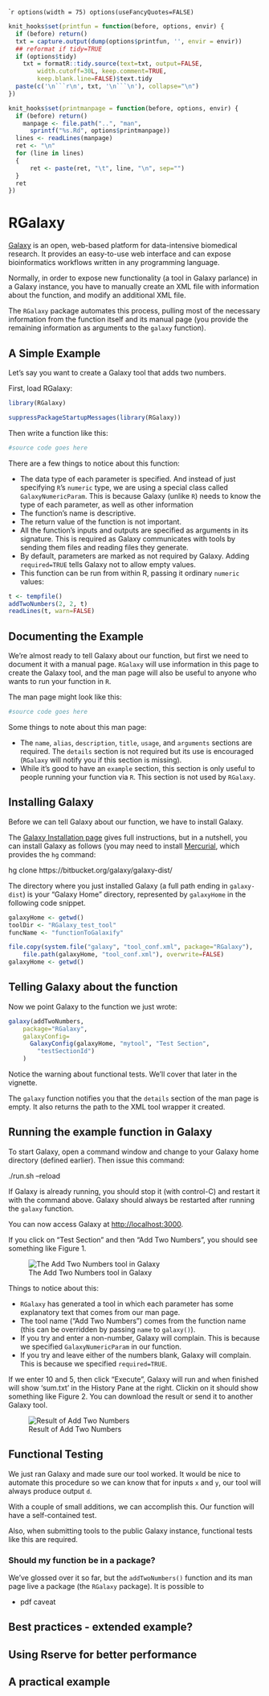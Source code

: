 
````r
options(width = 75)
options(useFancyQuotes=FALSE)
```

```r
knit_hooks$set(printfun = function(before, options, envir) {
  if (before) return()
  txt = capture.output(dump(options$printfun, '', envir = envir))
  ## reformat if tidy=TRUE
  if (options$tidy)
  	txt = formatR::tidy.source(text=txt, output=FALSE,
  		width.cutoff=30L, keep.comment=TRUE,
  		keep.blank.line=FALSE)$text.tidy
  paste(c('\n```r\n', txt, '\n```\n'), collapse="\n")
})
```
```r
knit_hooks$set(printmanpage = function(before, options, envir) {
  if (before) return()
    manpage <- file.path("..", "man",
      sprintf("%s.Rd", options$printmanpage))
  lines <- readLines(manpage)
  ret <- "\n"
  for (line in lines)
  {
      ret <- paste(ret, "\t", line, "\n", sep="")
  }
  ret
})
```


# RGalaxy

[Galaxy](http://galaxyproject.org/)
is an open, web-based platform for data-intensive biomedical research.
It provides an easy-to-use web interface and can expose bioinformatics
workflows written in any programming language.

Normally, in order to expose new functionality (a tool in Galaxy parlance)
in a Galaxy instance, you have to manually create an XML file with
information about the function, and modify an additional XML file.

The `RGalaxy` package automates this process, pulling most of the necessary
information from the function itself and its manual page (you provide the
remaining information as arguments to the `galaxy` function).

## A Simple Example

Let's say you want to create a Galaxy tool that adds two numbers.

First, load RGalaxy:

```r
library(RGalaxy)
```
```r
suppressPackageStartupMessages(library(RGalaxy))
```
Then write a function like this:
```r
#source code goes here
```

There are a few things to notice about this function:

* The data type of each parameter is specified. And instead of 
  just specifying `R`'s `numeric` type, we are using a special
  class called `GalaxyNumericParam`. This is because Galaxy
  (unlike `R`) needs to know the type of each parameter,
  as well as other information
* The function's name is descriptive.
* The return value of the function is not important. 
* All the function's inputs and outputs are specified as
  arguments in its signature. This is required as Galaxy
  communicates with tools by sending them files and reading
  files they generate.
* By default, parameters are marked as not required by Galaxy.
  Adding `required=TRUE` tells Galaxy not to allow empty values.
* This function can be run from within R, passing it ordinary
`numeric` values:

```r
t <- tempfile()
addTwoNumbers(2, 2, t)
readLines(t, warn=FALSE)
```

## Documenting the Example

We're almost ready to tell Galaxy about our function, but first we
need to document it with a manual page. `RGalaxy` will use information
in this page to create the Galaxy tool, and the man page will also
be useful to anyone who wants to run your function in `R`.

The man page might look like this:
```r
#source code goes here
```
Some things to note about this man page:

* The `name`, `alias`, `description`, `title`, `usage`, and
  `arguments` sections are required. The `details` section
  is not required but its use is encouraged (`RGalaxy` will
  notify you if this section is missing).
* While it's good to have an `example` section, this section
  is only useful to people running your function via `R`.
  This section is not used by `RGalaxy`.

## Installing Galaxy

Before we can tell Galaxy about our function, we have to install
Galaxy.

The [Galaxy Installation page](http://wiki.g2.bx.psu.edu/Admin/Get%20Galaxy)
gives full instructions, but in a nutshell, you can install
Galaxy as follows (you may need to install
[Mercurial](http://mercurial.selenic.com/), which provides the `hg` command:

  hg clone https://bitbucket.org/galaxy/galaxy-dist/

The directory where you just installed Galaxy (a full path ending in
`galaxy-dist`) is your "Galaxy Home" directory, represented by
`galaxyHome` in the following code snippet.

```r
galaxyHome <- getwd()
toolDir <- "RGalaxy_test_tool"
funcName <- "functionToGalaxify"

file.copy(system.file("galaxy", "tool_conf.xml", package="RGalaxy"),
    file.path(galaxyHome, "tool_conf.xml"), overwrite=FALSE)
galaxyHome <- getwd()
```

## Telling Galaxy about the function

Now we point Galaxy to the function we just wrote:

```r
galaxy(addTwoNumbers,
    package="RGalaxy",
    galaxyConfig=
      GalaxyConfig(galaxyHome, "mytool", "Test Section",
        "testSectionId")
    )
```

Notice the warning about functional tests. We'll cover that
later in the vignette. 

The `galaxy` function notifies you that the `details` section
of the man page is empty. It also returns the path to the
XML tool wrapper it created.

## Running the example function in Galaxy

To start Galaxy, open a command window and change to your
Galaxy home directory (defined earlier). Then issue this command:

  ./run.sh --reload

If Galaxy is already running, you should stop it
(with control-C) and restart it with the command above.
Galaxy should always be restarted after running the 
`galaxy` function.

You can now access Galaxy at
[http://localhost:3000](http://localhost:3000).

If you click on "Test Section" and then "Add Two Numbers", you
should see something like Figure 1.

![The Add Two Numbers tool in Galaxy](addTwoNumbers.jpg)

Things to notice about this:

* `RGalaxy` has generated a tool in which each parameter
  has some explanatory text that comes from our man page.
* The tool name ("Add Two Numbers") comes from the function
  name (this can   be overridden by passing `name` to `galaxy()`).
* If you try and enter a non-number, Galaxy will complain.
  This is because we specified `GalaxyNumericParam` in our
  function.
* If you try and leave either of the numbers blank, Galaxy
  will complain. This is because we specified `required=TRUE`.

If we enter 10 and 5, then click "Execute", Galaxy will run and
when finished will show 'sum.txt' in the History Pane at the right.
Clickin on it should show something like Figure 2. You can download
the result or send it to another Galaxy tool.

![Result of Add Two Numbers](addTwoNumbers_result.jpg)

## Functional Testing

We just ran Galaxy and made sure our tool worked.
It would be nice to automate this procedure so we
can know that for inputs `x` and `y`, our tool
will always produce output `d`. 

With a couple of small additions, we can accomplish this.
Our function will have a self-contained test.

Also, when submitting tools to the public Galaxy instance,
functional tests like this are required.

### Should my function be in a package?

We've glossed over it so far, but the `addTwoNumbers()` function
and its man page live a package (the `RGalaxy` package). 
It is possible to 

* pdf caveat


## Best practices - extended example?

## Using Rserve for better performance

## A practical example
